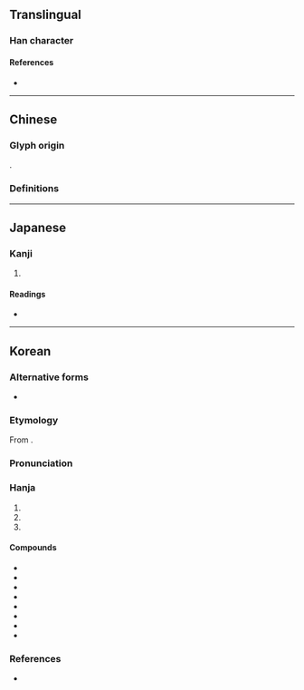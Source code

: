 {{also|即}}
{{character info}}
{{character info|0x2F830}}
==Translingual==

===Han character===
{{Han char|rn=26|rad=卩|as=07|sn=9|four=|canj=HPSL,XHPSL|ids=⿰皀卩}}

====References====
* {{Han ref|kx=0160.030|dkj=02872|hdz=10316.020|uh=537D|ud=21373}}

----

==Chinese==

===Glyph origin===
{{Han etym}}
{{Han compound|皀|卪|c1=s|c2=p|ls=psc}}.

===Definitions===
{{zh-see|即|v}}

----

==Japanese==
{{ja-kanji forms|即|卽}}

===Kanji===
{{ja-kanji|grade=|rs=卩07|shin=即}}

# {{rfdef|ja|sort=卩07}}

====Readings====
* {{ja-readings|goon=そく|kanon=しょく|kun=つ-く, すなわ-ち, もし}}

----

==Korean==

===Alternative forms===
* {{m|ko|即}}

===Etymology===
From {{der|ko|ltc|sort=즉|-}} {{ltc-l|卽|id=1}}.
{{hanja-ety
|dk={{hanja-dongguk|즉〮|cúk}}
|m={{hanja-gwangju|즉|cuk}}
|mh=[[고]] 즉
|m2={{hanja-sinjeung|즉|cuk}}
|m2h=[[곧]] 즉
|em={{hanja-juhae|즉|cuk}}
|emun=[[나아가다|나아갈]] 즉
}}
===Pronunciation===
{{ko-hanja-pron|즉}}

===Hanja===
{{ko-hanja-search}}
{{ko-hanja|곧|즉}}

# {{hanja form of|즉|[[immediate]]}}
# {{hanja form of|즉|[[in other words]], [[i.e.]]}}
# {{hanja form of|즉|to [[ascend]]}}

====Compounds====
{{der-top3|Compounds}}
* {{ko-l|즉각|[[at once]]|卽刻}}
* {{ko-l|즉결|[[summary]]|卽決}}
* {{ko-l|즉석|[[on the spot]]|卽席}}
* {{ko-l|즉시|[[immediate]]|卽時}}
* {{ko-l|즉답|[[immediate]] [[reply]]|卽答}}
* {{ko-l|즉위|[[ascension]] to [[kingship]]|卽位}}
* {{ko-l|즉사|[[immediate]] [[death]]|卽死}}
* {{ko-l|즉흥|[[impromptu]]|卽興}}
{{der-bottom}}

===References===
* {{R:hanjadoc|1002}}